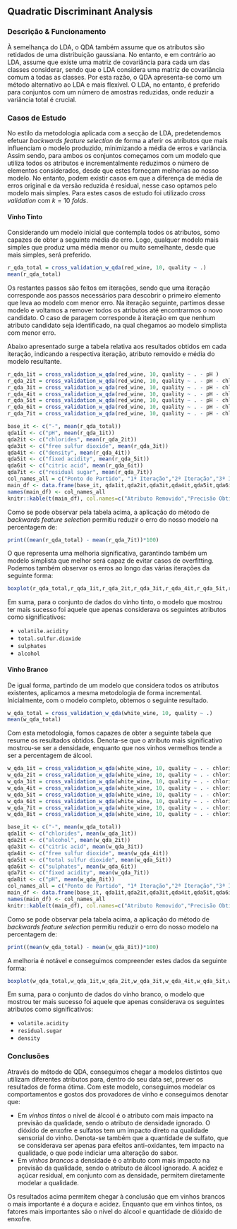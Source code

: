 ## Quadratic Discriminant Analysis

### Descrição & Funcionamento

À semelhança do LDA, o QDA também assume que os atributos são retidados de uma distribuição gaussiana. No entanto, e em contrário ao LDA, assume que existe uma matriz de covariância para cada um das classes considerar, sendo que o LDA considera uma matriz de covariância comum a todas as classes. Por esta razão, o QDA apresenta-se como um método alternativo ao LDA e mais flexível. O LDA, no entanto, é preferido para conjuntos com um número de amostras reduzidas, onde reduzir a variância total é crucial.

### Casos de Estudo

No estilo da metodologia aplicada com a secção de LDA, predetendemos efetuar *backwards feature selection* de forma a aferir os atributos que mais influenciam o modelo produzido, minimizando a média de erros e variância. Assim sendo, para ambos os conjuntos começamos com um modelo que utiliza todos os atributos e incrementalmente reduzimos o número de elementos considerados, desde que estes forneçam melhorias ao nosso modelo. No entanto, podem existir casos em que a diferença de média de erros original e da versão reduzida é residual, nesse caso optamos pelo modelo mais simples. Para estes casos de estudo foi utilizado *cross validation* com $k = 10$ *folds*.

#### Vinho Tinto

Considerando um modelo inicial que contempla todos os atributos, somo capazes de obter a seguinte média de erro. Logo, qualquer modelo mais simples que produz uma média menor ou muito semelhante, desde que mais simples, será preferido.

```r
r_qda_total = cross_validation_w_qda(red_wine, 10, quality ~ .)
mean(r_qda_total)
```
Os restantes passos são feitos em iterações, sendo que uma iteração corresponde aos passos necessários para descobrir o primeiro elemento que leva ao modelo com menor erro. Na iteração seguinte, partimos desse modelo e voltamos a remover todos os atributos até encontrarmos o novo candidato. O caso de paragem corresponde à iteração em que nenhum atributo candidato seja identificado, na qual chegamos ao modelo simplista com menor erro.

Abaixo apresentado surge a tabela relativa aos resultados obtidos em cada iteração, indicando a respectiva iteração, atributo removido e média do modelo resultante.

```r
r_qda_1it = cross_validation_w_qda(red_wine, 10, quality ~ . - pH )
r_qda_2it = cross_validation_w_qda(red_wine, 10, quality ~ . - pH - chlorides )
r_qda_3it = cross_validation_w_qda(red_wine, 10, quality ~ . - pH - chlorides - free.sulfur.dioxide)
r_qda_4it = cross_validation_w_qda(red_wine, 10, quality ~ . - pH - chlorides - free.sulfur.dioxide - density)
r_qda_5it = cross_validation_w_qda(red_wine, 10, quality ~ . - pH - chlorides - free.sulfur.dioxide - density - fixed.acidity)
r_qda_6it = cross_validation_w_qda(red_wine, 10, quality ~ . - pH - chlorides - free.sulfur.dioxide - density - fixed.acidity - citric.acid)
r_qda_7it = cross_validation_w_qda(red_wine, 10, quality ~ . - pH - chlorides - free.sulfur.dioxide - density - fixed.acidity - citric.acid - residual.sugar)

base_it <- c("-", mean(r_qda_total))
qda1it <- c("pH", mean(r_qda_1it))
qda2it <- c("chlorides", mean(r_qda_2it))
qda3it <- c("free sulfur dioxide", mean(r_qda_3it))
qda4it <- c("density", mean(r_qda_4it))
qda5it <- c("fixed acidity", mean(r_qda_5it))
qda6it <- c("citric acid", mean(r_qda_6it))
qda7it <- c("residual sugar", mean(r_qda_7it))
col_names_all = c("Ponto de Partido", "1ª Iteração","2ª Iteração","3ª Iteração","4ª Iteração","5ª Iteração","6ª Iteração", "Última Iteração")
main_df <- data.frame(base_it, qda1it,qda2it,qda3it,qda4it,qda5it,qda6it,qda7it )
names(main_df) <- col_names_all
knitr::kable(t(main_df), col.names=c("Atributo Removido","Precisão Obtida"),caption="Resumo da aplicação de backwards feature selection")
```

Como se pode observar pela tabela acima, a aplicação do método de *backwards feature selection* permitiu reduzir o erro do nosso modelo na percentagem de:

```r
print((mean(r_qda_total) - mean(r_qda_7it))*100)
```
O que representa uma melhoria significativa, garantindo também um modelo simplista que melhor será capaz de evitar casos de overfitting. Podemos também observar os erros ao longo das várias iterações da seguinte forma:

```r
boxplot(r_qda_total,r_qda_1it,r_qda_2it,r_qda_3it,r_qda_4it,r_qda_5it,r_qda_6it,r_qda_7it, names = c("PP", "1ªI","2ªI","3ªI","4ªI","5ªI","6ªI", "UI"))
```
Em suma, para o conjunto de dados do vinho tinto, o modelo que mostrou ter mais sucesso foi aquele que apenas considerava os seguintes atributos como significativos:

* `volatile.acidity` 
* `total.sulfur.dioxide` 
* `sulphates` 
* `alcohol` 

#### Vinho Branco

De igual forma, partindo de um modelo que considera todos os atributos existentes, aplicamos a mesma metodologia de forma incremental. Inicialmente, com o modelo completo, obtemos o seguinte resultado.

```r
w_qda_total = cross_validation_w_qda(white_wine, 10, quality ~ .)
mean(w_qda_total)
```
Com esta metodologia, fomos capazes de obter a seguinte tabela que resume os resultados obtidos. Denota-se que o atributo mais significativo mostrou-se ser a densidade, enquanto que nos vinhos vermelhos tende a ser a percentagem de álcool.

```r
w_qda_1it = cross_validation_w_qda(white_wine, 10, quality ~ . - chlorides )
w_qda_2it = cross_validation_w_qda(white_wine, 10, quality ~ . - chlorides - alcohol)
w_qda_3it = cross_validation_w_qda(white_wine, 10, quality ~ . - chlorides - alcohol - citric.acid)
w_qda_4it = cross_validation_w_qda(white_wine, 10, quality ~ . - chlorides - alcohol - citric.acid - free.sulfur.dioxide)
w_qda_5it = cross_validation_w_qda(white_wine, 10, quality ~ . - chlorides - alcohol - citric.acid - free.sulfur.dioxide - total.sulfur.dioxide)
w_qda_6it = cross_validation_w_qda(white_wine, 10, quality ~ . - chlorides - alcohol - citric.acid - free.sulfur.dioxide - total.sulfur.dioxide - sulphates)
w_qda_7it = cross_validation_w_qda(white_wine, 10, quality ~ . - chlorides - alcohol - citric.acid - free.sulfur.dioxide - total.sulfur.dioxide - sulphates - fixed.acidity)
w_qda_8it = cross_validation_w_qda(white_wine, 10, quality ~ . - chlorides - alcohol - citric.acid - free.sulfur.dioxide - total.sulfur.dioxide - sulphates - fixed.acidity - pH)

base_it <- c("-", mean(w_qda_total))
qda1it <- c("chlorides", mean(w_qda_1it))
qda2it <- c("alcohol", mean(w_qda_2it))
qda3it <- c("citric acid", mean(w_qda_3it))
qda4it <- c("free sulfur dioxide", mean(w_qda_4it))
qda5it <- c("total sulfur dioxide", mean(w_qda_5it))
qda6it <- c("sulphates", mean(w_qda_6it))
qda7it <- c("fixed acidity", mean(w_qda_7it))
qda8it <- c("pH", mean(w_qda_8it))
col_names_all = c("Ponto de Partido", "1ª Iteração","2ª Iteração","3ª Iteração","4ª Iteração","5ª Iteração","6ª Iteração","7ª Iteração", "Última Iteração")
main_df <- data.frame(base_it, qda1it,qda2it,qda3it,qda4it,qda5it,qda6it,qda7it, qda8it )
names(main_df) <- col_names_all
knitr::kable(t(main_df), col.names=c("Atributo Removido","Precisão Obtida"),caption="Resumo da aplicação de backwards feature selection")
```

Como se pode observar pela tabela acima, a aplicação do método de *backwards feature selection* permitiu reduzir o erro do nosso modelo na percentagem de:

```r
print((mean(w_qda_total) - mean(w_qda_8it))*100)
```

A melhoria é notável e conseguimos compreender estes dados da seguinte forma:

```r
boxplot(w_qda_total,w_qda_1it,w_qda_2it,w_qda_3it,w_qda_4it,w_qda_5it,w_qda_6it,w_qda_7it,w_qda_8it, names = c("PP", "1ªI","2ªI","3ªI","4ªI","5ªI","6ªI","7ºI", "UI"))
```
Em suma, para o conjunto de dados do vinho branco, o modelo que mostrou ter mais sucesso foi aquele que apenas considerava os seguintes atributos como significativos:

* `volatile.acidity` 
* `residual.sugar` 
* `density` 

### Conclusões

Através do método de QDA, conseguimos chegar a modelos distintos que utilizam diferentes atributos para, dentro do seu data set, prever os resultados de forma ótima. Com este modelo, conseguimos modelar os comportamentos e gostos dos provadores de vinho e conseguimos denotar que:

* Em *vinhos tintos* o nível de álcool é o atributo com mais impacto na previsão da qualidade, sendo o atributo de densidade ignorado. O dióxido de enxofre e sulfatos tem um impacto direto na qualidade sensorial do vinho. Denota-se também que a quantidade de sulfato, que se considerava ser apenas para efeitos anti-oxidantes, tem impacto na qualidade, o que pode indiciar uma alteração do sabor.
* Em *vinhos brancos* a densidade é o atributo com mais impacto na previsão da qualidade, sendo o atributo de álcool ignorado. A acidez e açúcar residual, em conjunto com as densidade, permitem diretamente modelar a qualidade. 

Os resultados acima permitem chegar à conclusão que em vinhos brancos o mais importante é a doçura e acidez. Enquanto que em vinhos tintos, os fatores mais importantes são o nível do álcool e quantidade de dióxido de enxofre.

